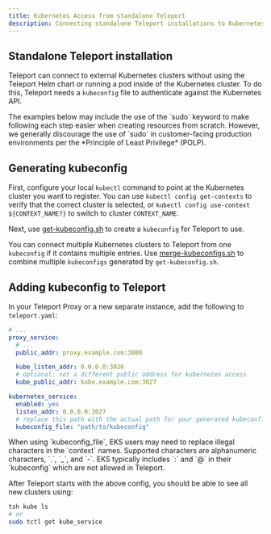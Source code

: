 ```yaml
---
title: Kubernetes Access from standalone Teleport
description: Connecting standalone Teleport installations to Kubernetes clusters.
---
```


## Standalone Teleport installation

Teleport can connect to external Kubernetes clusters without using the Teleport Helm chart or running a pod inside of the Kubernetes cluster. To do this, Teleport needs a `kubeconfig` file to authenticate against the Kubernetes API.

<Admonition type="warning" title="Warning">
  The examples below may include the use of the `sudo` keyword to make following each step easier when creating resources from scratch. However, we generally discourage the use of `sudo` in customer-facing production environments per the *Principle of Least Privilege* (POLP). 
</Admonition>

## Generating kubeconfig

First, configure your local `kubectl` command to point at the Kubernetes
cluster you want to register. You can use `kubectl config get-contexts` to
verify that the correct cluster is selected, or `kubectl config use-context
${CONTEXT_NAME?}` to switch to cluster `CONTEXT_NAME`.

Next, use [get-kubeconfig.sh](https://github.com/gravitational/teleport/blob/master/examples/k8s-auth/get-kubeconfig.sh) to create a `kubeconfig` for Teleport to use.

You can connect multiple Kubernetes clusters to Teleport from one `kubeconfig` if it contains multiple entries. Use
[merge-kubeconfigs.sh](https://github.com/gravitational/teleport/blob/master/examples/k8s-auth/merge-kubeconfigs.sh) to combine multiple `kubeconfigs` generated by `get-kubeconfig.sh`.

## Adding kubeconfig to Teleport

In your Teleport Proxy or a new separate instance, add the following to
`teleport.yaml`:

```yaml
# ...
proxy_service:
  # ...
  public_addr: proxy.example.com:3080

  kube_listen_addr: 0.0.0.0:3026
  # optional: set a different public address for kubernetes access
  kube_public_addr: kube.example.com:3027

kubernetes_service:
  enabled: yes
  listen_addr: 0.0.0.0:3027
  # replace this path with the actual path for your generated kubeconfig
  kubeconfig_file: "path/to/kubeconfig"
```

<Admonition type="warning" title="Warning" >
  When using `kubeconfig_file`, EKS users may need to replace illegal characters in the `context` names.
  Supported characters are alphanumeric characters, `.`, `_`, and `-`. EKS typically includes `:` and `@`
  in their `kubeconfig` which are not allowed in Teleport.
</Admonition>

After Teleport starts with the above config, you should be able to see all new clusters using:

```bash
tsh kube ls
# or
sudo tctl get kube_service
```
